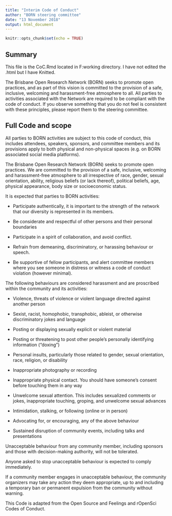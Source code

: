 ```yaml
---
title: "Interim Code of Conduct"
author: "BORN steering committee"
date: "13 November 2018"
output: html_document
---
```


```r
knitr::opts_chunk$set(echo = TRUE)
```

## Summary

This file is the CoC.Rmd located in F:\Tools\RStudio\Default working directory\Repositories\testBORN\public. I have not edited the .html but I have Knitted.

The Brisbane Open Research Network (BORN) seeks to promote open practices, and as part of this vision is committed to the provision of a safe, inclusive, welcoming and harassment-free atmosphere to all. 
All parties to activities associated with the Network are required to be compliant with the code of conduct.
If you observe something that you do not feel is consistent with these principles, please report them to the steering committee. 

 
## Full Code and scope

All parties to BORN activities are subject to this code of conduct, this includes attendees, speakers, sponsors, and committee members and its provisions apply to both physical and non-physical spaces (e.g. on BORN associated social media platforms).

The Brisbane Open Research Network (BORN) seeks to promote open practices. We are committed to the provision of a safe, inclusive, welcoming and harassment-free atmosphere to all irrespective of race, gender, sexual orientation, ability, religious beliefs (or lack thereof), political beliefs, age, physical appearance, body size or socioeconomic status. 

It is expected that parties to BORN activities:

-	Participate authentically, it is important to the strength of the network that our diversity is represented in its members.

-	Be considerate and respectful of other persons and their personal boundaries

-	Participate in a spirit of collaboration, and avoid conflict.

-	Refrain from demeaning, discriminatory, or harassing behaviour or speech.

-	Be supportive of fellow participants, and alert committee members where you see someone in distress or witness a code of conduct violation (however minimal).


The following behaviours are considered harassment and are proscribed within the community and its activities:

- Violence, threats of violence or violent language directed against another person

- Sexist, racist, homophobic, transphobic, ableist, or otherwise discriminatory jokes and language

- Posting or displaying sexually explicit or violent material

- Posting or threatening to post other people’s personally identifying information ("doxing")

- Personal insults, particularly those related to gender, sexual orientation, race, religion, or disability

- Inappropriate photography or recording

- Inappropriate physical contact. You should have someone’s consent before touching them in any way

- Unwelcome sexual attention. This includes sexualized comments or jokes, inappropriate touching, groping, and unwelcome sexual advances

- Intimidation, stalking, or following (online or in person)

- Advocating for, or encouraging, any of the above behaviour

- Sustained disruption of community events, including talks and presentations


Unacceptable behaviour from any community member, including sponsors and those with decision-making authority, will not be tolerated.

Anyone asked to stop unacceptable behaviour is expected to comply immediately.

If a community member engages in unacceptable behaviour, the community organizers may take any action they deem appropriate, up to and including a temporary ban or permanent expulsion from the community without warning.



This Code is adapted from the Open Source and Feelings and rOpenSci Codes of Conduct.
